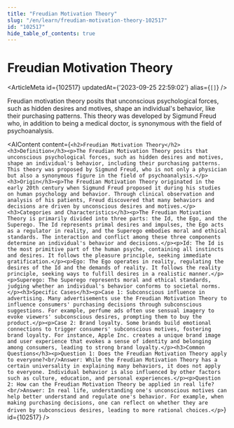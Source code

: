 ```yaml
---
title: "Freudian Motivation Theory"
slug: "/en/learn/freudian-motivation-theory-102517"
id: "102517"
hide_table_of_contents: true
---
```



# Freudian Motivation Theory

<ArticleMeta id={102517} updatedAt={'2023-09-25 22:59:02'} alias={`[]`} />
<div className='border-solid border-b border-t-0 my-4 border-[var(--ifm-color-gray-300)]' />

Freudian motivation theory posits that unconscious psychological forces, such as hidden desires and motives, shape an individual's behavior, like their purchasing patterns. This theory was developed by Sigmund Freud who, in addition to being a medical doctor, is synonymous with the field of psychoanalysis.

<AIContent content={`<h2>Freudian Motivation Theory</h2><h3>Definition</h3><p>The Freudian Motivation Theory posits that unconscious psychological forces, such as hidden desires and motives, shape an individual's behavior, including their purchasing patterns. This theory was proposed by Sigmund Freud, who is not only a physician but also a synonymous figure in the field of psychoanalysis.</p><h3>Origin</h3><p>The Freudian Motivation Theory originated in the early 20th century when Sigmund Freud proposed it during his studies on human psychology and behavior. Through clinical observation and analysis of his patients, Freud discovered that many behaviors and decisions are driven by unconscious desires and motives.</p><h3>Categories and Characteristics</h3><p>The Freudian Motivation Theory is primarily divided into three parts: the Id, the Ego, and the Superego. The Id represents primal desires and impulses, the Ego acts as a regulator in reality, and the Superego embodies moral and ethical standards. The interaction and conflict among these three components determine an individual's behavior and decisions.</p><p>Id: The Id is the most primitive part of the human psyche, containing all instincts and desires. It follows the pleasure principle, seeking immediate gratification.</p><p>Ego: The Ego operates in reality, regulating the desires of the Id and the demands of reality. It follows the reality principle, seeking ways to fulfill desires in a realistic manner.</p><p>Superego: The Superego represents moral and ethical standards, judging whether an individual's behavior conforms to societal norms.</p><h3>Specific Cases</h3><p>Case 1: Subconscious influence in advertising. Many advertisements use the Freudian Motivation Theory to influence consumers' purchasing decisions through subconscious suggestions. For example, perfume ads often use sensual imagery to evoke viewers' subconscious desires, prompting them to buy the product.</p><p>Case 2: Brand loyalty. Some brands build emotional connections to trigger consumers' subconscious motives, fostering brand loyalty. For instance, Apple Inc. creates a unique brand image and user experience that evokes a sense of identity and belonging among consumers, leading to strong brand loyalty.</p><h3>Common Questions</h3><p>Question 1: Does the Freudian Motivation Theory apply to everyone?<br/>Answer: While the Freudian Motivation Theory has a certain universality in explaining many behaviors, it does not apply to everyone. Individual behavior is also influenced by other factors such as culture, education, and personal experiences.</p><p>Question 2: How can the Freudian Motivation Theory be applied in real life?<br/>Answer: In real life, understanding one's unconscious motives can help better understand and regulate one's behavior. For example, when making purchasing decisions, one can reflect on whether they are driven by subconscious desires, leading to more rational choices.</p>`} id={102517} />
